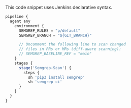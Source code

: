This code snippet uses Jenkins declarative syntax.

```javascript
pipeline {
  agent any
    environment {
      SEMGREP_RULES = "p/default" 
      SEMGREP_BRANCH = "${GIT_BRANCH}"

      // Uncomment the following line to scan changed 
      // files in PRs or MRs (diff-aware scanning): 
      // SEMGREP_BASELINE_REF = "main"
    }
    stages {
      stage('Semgrep-Scan') {
        steps {
          sh 'pip3 install semgrep'
          sh 'semgrep ci'
      }
    }
  }
}
```

